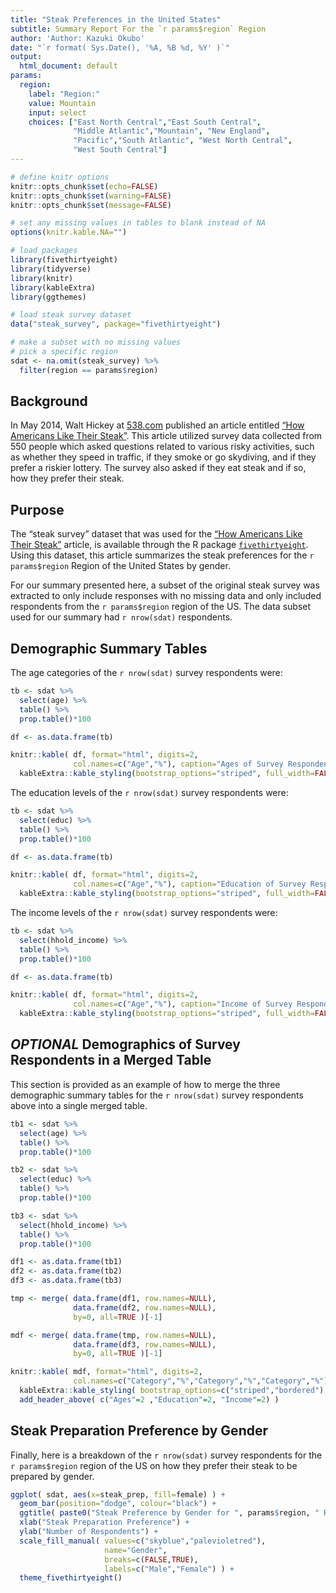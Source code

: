 ```yaml
---
title: "Steak Preferences in the United States"
subtitle: Summary Report For the `r params$region` Region
author: 'Author: Kazuki Okubo'
date: "`r format( Sys.Date(), '%A, %B %d, %Y' )`"
output:
  html_document: default
params:
  region:
    label: "Region:"
    value: Mountain
    input: select
    choices: ["East North Central","East South Central", 
              "Middle Atlantic","Mountain", "New England", 
              "Pacific","South Atlantic", "West North Central",
              "West South Central"]
---
```


```r
# define knitr options
knitr::opts_chunk$set(echo=FALSE)
knitr::opts_chunk$set(warning=FALSE)
knitr::opts_chunk$set(message=FALSE)

# set any missing values in tables to blank instead of NA
options(knitr.kable.NA="")

# load packages
library(fivethirtyeight)
library(tidyverse)
library(knitr)
library(kableExtra)
library(ggthemes)

# load steak survey dataset
data("steak_survey", package="fivethirtyeight")

# make a subset with no missing values
# pick a specific region
sdat <- na.omit(steak_survey) %>%
  filter(region == params$region)

```

## Background

In May 2014, Walt Hickey at
[538.com](http://fivethirtyeight.com/) published an
article entitled
["How Americans Like Their Steak"](https://fivethirtyeight.com/features/how-americans-like-their-steak/). This article utilized survey data collected from 550 people which asked questions related to various risky activities, such as whether they speed in traffic, if they smoke or go skydiving, and if they prefer a riskier lottery. The survey also asked if they eat steak and if so, how they prefer their steak.

## Purpose

The "steak survey" dataset that was used for the ["How
Americans Like Their
Steak"](https://fivethirtyeight.com/features/how-americans-like-their-steak/) article, is available through
the R package [`fivethirtyeight`](https://cran.r-
project.org/web/packages/fivethirtyeight/index.html).
Using this dataset, this article summarizes the steak
preferences for the `r params$region` Region of the
United States by gender.

For our summary presented here, a subset of the original steak survey was extracted to only include responses with no missing data and only included respondents from the `r params$region` region of the US. The data subset used for our summary had `r nrow(sdat)` respondents.

## Demographic Summary Tables

The age categories of the `r nrow(sdat)` survey
respondents were:

```r
tb <- sdat %>%
  select(age) %>%
  table() %>%
  prop.table()*100

df <- as.data.frame(tb)

knitr::kable( df, format="html", digits=2,
              col.names=c("Age","%"), caption="Ages of Survey Respondents" ) %>%
  kableExtra::kable_styling(bootstrap_options="striped", full_width=FALSE)
```

The education levels of the `r nrow(sdat)` survey respondents were:

```r
tb <- sdat %>%
  select(educ) %>%
  table() %>%
  prop.table()*100

df <- as.data.frame(tb)

knitr::kable( df, format="html", digits=2,
              col.names=c("Age","%"), caption="Education of Survey Respondents" ) %>%
  kableExtra::kable_styling(bootstrap_options="striped", full_width=FALSE)
```

The income levels of the `r nrow(sdat)` survey respondents were:

```r
tb <- sdat %>%
  select(hhold_income) %>%
  table() %>%
  prop.table()*100

df <- as.data.frame(tb)

knitr::kable( df, format="html", digits=2,
              col.names=c("Age","%"), caption="Income of Survey Respondents" ) %>%
  kableExtra::kable_styling(bootstrap_options="striped", full_width=FALSE)
```

## _OPTIONAL_ Demographics of Survey Respondents in a Merged Table

This section is provided as an example of how to merge the three demographic summary tables for the `r nrow(sdat)` survey respondents above into a single merged table.

```r
tb1 <- sdat %>%
  select(age) %>%
  table() %>%
  prop.table()*100

tb2 <- sdat %>%
  select(educ) %>%
  table() %>%
  prop.table()*100

tb3 <- sdat %>%
  select(hhold_income) %>%
  table() %>%
  prop.table()*100

df1 <- as.data.frame(tb1)
df2 <- as.data.frame(tb2)
df3 <- as.data.frame(tb3)

tmp <- merge( data.frame(df1, row.names=NULL),
              data.frame(df2, row.names=NULL),
              by=0, all=TRUE )[-1]

mdf <- merge( data.frame(tmp, row.names=NULL),
              data.frame(df3, row.names=NULL),
              by=0, all=TRUE )[-1]

knitr::kable( mdf, format="html", digits=2,
              col.names=c("Category","%","Category","%","Category","%"), caption="Demographics of Survey Respondents" ) %>%
  kableExtra::kable_styling( bootstrap_options=c("striped","bordered"), full_width=FALSE ) %>%
  add_header_above( c("Ages"=2 ,"Education"=2, "Income"=2) )
```

## Steak Preparation Preference by Gender

Finally, here is a breakdown of the `r nrow(sdat)` survey respondents for the `r params$region` region of the US on how they prefer their steak to be prepared by gender.

```r
ggplot( sdat, aes(x=steak_prep, fill=female) ) +
  geom_bar(position="dodge", colour="black") +
  ggtitle( paste0("Steak Preference by Gender for ", params$region, " Region") ) +
  xlab("Steak Preparation Preference") +
  ylab("Number of Respondents") +
  scale_fill_manual( values=c("skyblue","palevioletred"),
                     name="Gender",
                     breaks=c(FALSE,TRUE),
                     labels=c("Male","Female") ) +
  theme_fivethirtyeight()
```
